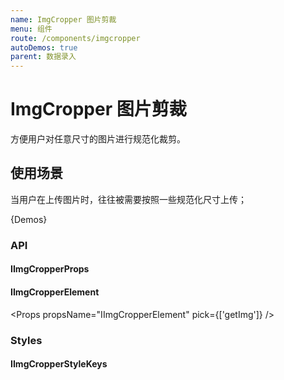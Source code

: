 ```yaml
---
name: ImgCropper 图片剪裁
menu: 组件
route: /components/imgcropper
autoDemos: true
parent: 数据录入
---
```


# ImgCropper 图片剪裁

方便用户对任意尺寸的图片进行规范化裁剪。

## 使用场景

当用户在上传图片时，往往被需要按照一些规范化尺寸上传；

{Demos}

### API

#### IImgCropperProps

<Props propsName="IImgCropperProps" />

#### IImgCropperElement

<Props propsName="IImgCropperElement" pick={['getImg']} />

### Styles

#### IImgCropperStyleKeys

<Styles typeName="IImgCropperStyleKeys" componentName="img-cropper" />
